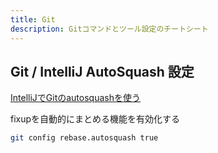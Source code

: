 ```yaml
---
title: Git
description: Gitコマンドとツール設定のチートシート
---
```


## Git / IntelliJ AutoSquash 設定

[IntelliJでGitのautosquashを使う](https://zenn.dev/naoyukik/articles/cdb51fba660440)

fixupを自動的にまとめる機能を有効化する

```sh
git config rebase.autosquash true
```
